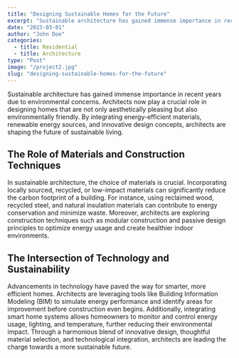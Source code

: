 ```yaml
---
title: "Designing Sustainable Homes for the Future"
excerpt: "Sustainable architecture has gained immense importance in recent years due to environmental concerns."
date: "2023-03-01"
author: "John Doe"
categories:
  - title: Residential
  - title: Architecture
type: "Post"
image: "/project2.jpg"
slug: "designing-sustainable-homes-for-the-future"
---
```


Sustainable architecture has gained immense importance in recent years due to environmental concerns. Architects now play a crucial role in designing homes that are not only aesthetically pleasing but also environmentally friendly. By integrating energy-efficient materials, renewable energy sources, and innovative design concepts, architects are shaping the future of sustainable living.

## The Role of Materials and Construction Techniques

In sustainable architecture, the choice of materials is crucial. Incorporating locally sourced, recycled, or low-impact materials can significantly reduce the carbon footprint of a building. For instance, using reclaimed wood, recycled steel, and natural insulation materials can contribute to energy conservation and minimize waste. Moreover, architects are exploring construction techniques such as modular construction and passive design principles to optimize energy usage and create healthier indoor environments.

## The Intersection of Technology and Sustainability

Advancements in technology have paved the way for smarter, more efficient homes. Architects are leveraging tools like Building Information Modeling (BIM) to simulate energy performance and identify areas for improvement before construction even begins. Additionally, integrating smart home systems allows homeowners to monitor and control energy usage, lighting, and temperature, further reducing their environmental impact. Through a harmonious blend of innovative design, thoughtful material selection, and technological integration, architects are leading the charge towards a more sustainable future.

